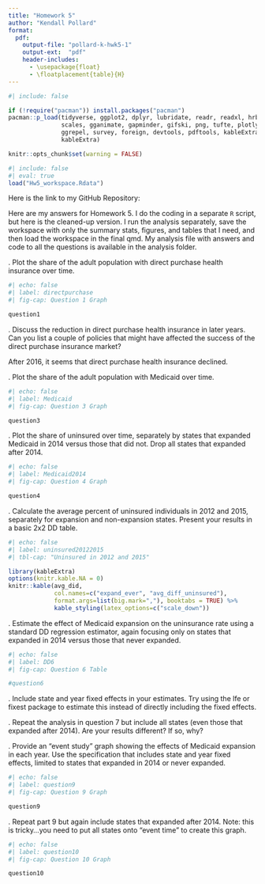 ```yaml
---
title: "Homework 5"
author: "Kendall Pollard"
format:
  pdf:
    output-file: "pollard-k-hwk5-1"
    output-ext:  "pdf"
    header-includes:
      - \usepackage{float}
      - \floatplacement{table}{H}
---
```



```r
#| include: false

if (!require("pacman")) install.packages("pacman")
pacman::p_load(tidyverse, ggplot2, dplyr, lubridate, readr, readxl, hrbrthemes, fixest,
               scales, gganimate, gapminder, gifski, png, tufte, plotly, OECD,
               ggrepel, survey, foreign, devtools, pdftools, kableExtra, modelsummary,
               kableExtra)
```


```r
knitr::opts_chunk$set(warning = FALSE)
```


```r
#| include: false
#| eval: true
load("Hw5_workspace.Rdata")
```

Here is the link to my GitHub Repository:

Here are my answers for Homework 5. I do the coding in a separate `R` script, but here is the cleaned-up version. I run the analysis separately, save the workspace with only the summary stats, figures, and tables that I need, and then load the workspace in the final qmd. My analysis file with answers and code to all the questions is available in the analysis folder. 

\newpage 

\vspace{.2in}
\noindent 1. Plot the share of the adult population with direct purchase health insurance over time. <br>

```r
#| echo: false
#| label: directpurchase
#| fig-cap: Question 1 Graph

question1
```


\newpage 

\vspace{.2in}
\noindent 2. Discuss the reduction in direct purchase health insurance in later years. Can you list a couple of policies that might have affected the success of the direct purchase insurance market? <br>

After 2016, it seems that direct purchase health insurance declined. 


\newpage 

\vspace{.2in}
\noindent 3. Plot the share of the adult population with Medicaid over time. <br>

```r
#| echo: false
#| label: Medicaid
#| fig-cap: Question 3 Graph

question3
```


\newpage 

\vspace{.2in}
\noindent 4. Plot the share of uninsured over time, separately by states that expanded Medicaid in 2014 versus those that did not. Drop all states that expanded after 2014. <br>

```r
#| echo: false
#| label: Medicaid2014
#| fig-cap: Question 4 Graph

question4
```

\newpage 

\vspace{.2in}
\noindent 5. Calculate the average percent of uninsured individuals in 2012 and 2015, separately for expansion and non-expansion states. Present your results in a basic 2x2 DD table. <br>

```r
#| echo: false
#| label: uninsured20122015
#| tbl-cap: "Uninsured in 2012 and 2015"

library(kableExtra)
options(knitr.kable.NA = 0)
knitr::kable(avg_did, 
             col.names=c("expand_ever", "avg_diff_uninsured"),
             format.args=list(big.mark=","), booktabs = TRUE) %>%
             kable_styling(latex_options=c("scale_down"))

```

\newpage 

\vspace{.2in}
\noindent 6. Estimate the effect of Medicaid expansion on the uninsurance rate using a standard DD regression estimator, again focusing only on states that expanded in 2014 versus those that never expanded. <br>

```r
#| echo: false
#| label: DD6
#| fig-cap: Question 6 Table

#question6
```

\newpage 

\vspace{.2in}
\noindent 7. Include state and year fixed effects in your estimates. Try using the lfe or fixest package to estimate this instead of directly including the fixed effects. <br>


\newpage 

\vspace{.2in}
\noindent 8. Repeat the analysis in question 7 but include all states (even those that expanded after 2014). Are your results different? If so, why? <br>


\newpage 

\vspace{.2in}
\noindent 9. Provide an “event study” graph showing the effects of Medicaid expansion in each year. Use the specification that includes state and year fixed effects, limited to states that expanded in 2014 or never expanded. <br>

```r
#| echo: false
#| label: question9
#| fig-cap: Question 9 Graph

question9
```


\newpage 

\vspace{.2in}
\noindent 10. Repeat part 9 but again include states that expanded after 2014. Note: this is tricky…you need to put all states onto “event time” to create this graph. <br>


```r
#| echo: false
#| label: question10
#| fig-cap: Question 10 Graph

question10
```




